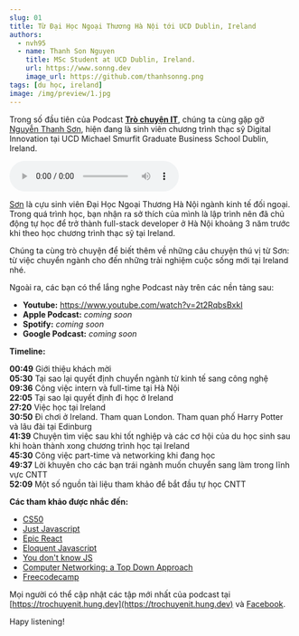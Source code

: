 ```yaml
---
slug: 01
title: Từ Đại Học Ngoại Thương Hà Nội tới UCD Dublin, Ireland
authors:
  - nvh95
  - name: Thanh Son Nguyen
    title: MSc Student at UCD Dublin, Ireland.
    url: https://www.sonng.dev
    image_url: https://github.com/thanhsonng.png
tags: [du học, ireland]
image: /img/preview/1.jpg
---
```


Trong số đầu tiên của Podcast [**Trò chuyện IT**](https://trochuyenit.hung.dev/), chúng ta cùng gặp gỡ [Nguyễn Thanh
Sơn](https://www.sonng.dev), hiện đang là sinh viên chương trình thạc sỹ Digital Innovation tại UCD
Michael Smurfit Graduate Business School Dublin, Ireland.

<audio src="/ep/001.mp3" controls></audio>

<!--truncate-->

[Sơn](https://www.sonng.dev) là cựu sinh viên Đại Học Ngoại Thương Hà Nội ngành kinh tế đối ngoại. Trong quá trình học, bạn nhận ra
sở thích của mình là lập trình nên đã chủ động tự học để trở thành full-stack developer ở Hà Nội khoảng 3 năm trước khi theo học chương trình thạc sỹ tại Ireland.

Chúng ta cùng trò chuyện để biết thêm về những câu chuyện thú vị từ Sơn: từ việc chuyển ngành cho đến những trải nghiệm cuộc sống mới tại Ireland nhé.

Ngoài ra, các bạn có thể lắng nghe Podcast này trên các nền tảng sau:

- **Youtube:** <https://www.youtube.com/watch?v=2t2RqbsBxkI>
- **Apple Podcast:** _coming soon_
- **Spotify:** _coming soon_
- **Google Podcast:** _coming soon_

<!-- TODO: Write js to navigate -->

**Timeline:**

**00:49** Giới thiệu khách mời  
**05:30** Tại sao lại quyết định chuyển ngành từ kinh tế sang công nghệ  
**09:36** Công việc intern và full-time tại Hà Nội  
**22:05** Tại sao lại quyết định đi học ở Ireland  
**27:20** Việc học tại Ireland  
**30:50** Đi chơi ở Ireland. Tham quan London. Tham quan phố Harry Potter và lâu đài tại Edinburg  
**41:39** Chuyện tìm việc sau khi tốt nghiệp và các cơ hội của du học sinh sau khi hoàn thành xong chương trình học tại Ireland  
**45:30** Công việc part-time và networking khi đang học  
**49:37** Lời khuyên cho các bạn trái ngành muốn chuyển sang làm trong lĩnh vực CNTT  
**52:09** Một số nguồn tài liệu tham khảo để bắt đầu tự học CNTT

**Các tham khảo được nhắc đến:**

- [CS50](https://www.edx.org/cs50)
- [Just Javascript](https://justjavascript.com/)
- [Epic React](https://epicreact.dev/)
- [Eloquent Javascript](https://eloquentjavascript.net/)
- [You don't know JS](https://github.com/getify/You-Dont-Know-JS)
- [Computer Networking: a Top Down Approach](http://gaia.cs.umass.edu/kurose_ross/online_lectures.htm)
- [Freecodecamp](https://www.freecodecamp.org/)

Mọi người có thể cập nhật các tập mới nhất của podcast tại [https://trochuyenit.hung.dev](https://trochuyenit.hung.dev) và [Facebook](https://www.facebook.com/hungdotdev).

Hapy listening!
